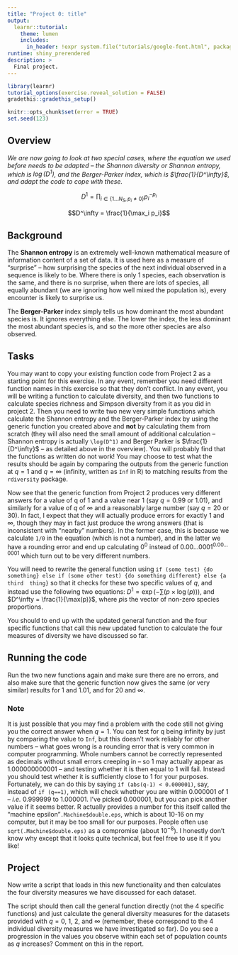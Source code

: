 ```yaml
---
title: "Project 0: title"
output:
  learnr::tutorial:
    theme: lumen
    includes:
      in_header: !expr system.file("tutorials/google-font.html", package = "RPiR")
runtime: shiny_prerendered
description: >
  Final project.
---
```


```r
library(learnr)
tutorial_options(exercise.reveal_solution = FALSE)
gradethis::gradethis_setup()

knitr::opts_chunk$set(error = TRUE)
set.seed(123)
```


## Overview

*We are now going to look at two special cases, where the equation we used 
before needs to be adapted -- the Shannon diversity or Shannon entropy, which 
is $\log(D^1)$, and the Berger-Parker index, which is $\frac{1}{D^\infty}$, and adapt the code to cope with these.*

$$D^1 = \prod_{i \in \{1 \dots N_S, p_i \neq 0\}} p_i^{-p_i}$$

$$D^\infty = \frac{1}{\max_i p_i}$$

## Background

The **Shannon entropy** is an extremely well-known mathematical measure of 
information content of a set of data. It is used here as a measure of 
"surprise" -- how surprising the species of the next individual observed in a 
sequence is likely to be. Where there is only 1 species, each observation is 
the same, and there is no surprise, when there are lots of species, all equally 
abundant (we are ignoring how well mixed the population is), every encounter is 
likely to surprise us.

The **Berger-Parker** index simply tells us how dominant the most abundant 
species is. It ignores everything else. The lower the index, the less dominant 
the most abundant species is, and so the more other species are also observed.

## Tasks

You may want to copy your existing function code from Project 2 as a starting 
point for this exercise. In any event, remember you need different function 
names in this exercise so that they don't conflict. In any event, you will be 
writing a function to calculate diversity, and then two functions to calculate 
species richness and Simpson diversity from it as you did in project 2. Then 
you need to write two new very simple functions which calculate the Shannon 
entropy and the Berger-Parker index by using the generic function you created 
above and **not** by calculating them from scratch (they will also need the 
small amount of additional calculation – Shannon entropy is actually 
`\log(D^1)` and Berger Parker is $\frac{1}{D^\infty}$ – as detailed above in 
the overview). You will probably find that the functions as written do not 
work! You may choose to test what the results should be again by comparing the 
outputs from the generic function at $q=1$ and $q=\infty$ (infinity, written as 
`Inf` in R) to matching results from the `rdiversity` package.

Now see that the generic function from Project 2 produces very different 
answers for a value of q of 1 and a value near 1 (say $q=0.99$ or 1.01), and 
similarly for a value of $q$ of $\infty$ and a reasonably large number (say 
$q=20$ or 30). In fact, I expect that they will actually produce errors for 
exactly 1 and ∞, though they may in fact just produce the wrong answers (that 
is inconsistent with "nearby" numbers). In the former case, this is because we 
calculate `1/0` in the equation (which is not a number), and in the latter we 
have a rounding error and end up calculating $0^0$ instead of 
$0.00 \dots 0001^{0.00 \dots 0001}$ which turn out to be very different 
numbers.

You will need to rewrite the general function using `if (some test) {do 
something} else if (some other test) {do something different} else {a third 
thing}` so that it checks for these two specific values of $q$, and instead use 
the following two equations: $D^1 = \exp(-\sum(p \times \log(p)))$, and 
$D^\infty = \frac{1}{\max(p)}$, where $p$is the vector of non-zero species 
proportions.

You should to end up with the updated general function and the four specific 
functions that call this new updated function to calculate the four measures of 
diversity we have discussed so far.

## Running the code

Run the two new functions again and make sure there are no errors, and also 
make sure that the generic function now gives the same (or very similar) 
results for 1 and 1.01, and for 20 and $\infty$.

### Note
It is just possible that you may find a problem with the code still not giving 
you the correct answer when $q=1$. You can test for q being infinity by just by 
comparing the value to `Inf`, but this doesn't work reliably for other numbers 
– what goes wrong is a rounding error that is very common in computer 
programming. Whole numbers cannot be correctly represented as decimals without 
small errors creeping in – so 1 may actually appear as 1.000000000001 – and 
testing whether it is then equal to 1 will fail. Instead you should test 
whether it is sufficiently close to 1 for your purposes. Fortunately, we can do 
this by saying `if (abs(q-1) < 0.000001)`, say, instead of `if (q==1)`, which 
will check whether you are within 0.000001 of 1 -- *i.e.* 0.999999 to 1.000001. 
I've picked 0.000001, but you can pick another value if it seems better. R 
actually provides a number for this itself called the "machine 
epsilon"`.Machine$double.eps`, which is about 10-16 on my computer, but it may 
be too small for our purposes. People often use `sqrt(.Machine$double.eps)` as 
a compromise (about $10^{-8}$). I honestly don't know why except that it looks 
quite technical, but feel free to use it if you like!

## Project
Now write a script that loads in this new functionality and then calculates the 
four diversity measures we have discussed for each dataset.

The script should then call the general function directly (not the 4 specific 
functions) and just calculate the general diversity measures for the datasets 
provided with $q = 0$, 1, 2, and $\infty$ (remember, these correspond to the 4 
individual diversity measures we have investigated so far). Do you see a 
progression in the values you observe within each set of population counts as 
$q$ increases? Comment on this in the report.
